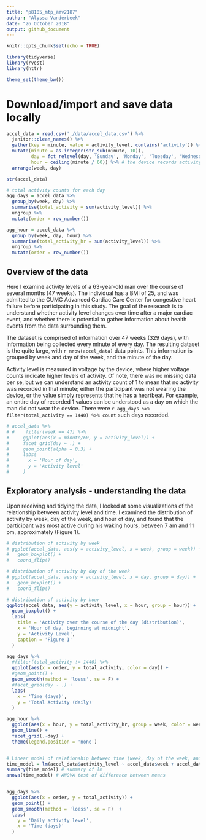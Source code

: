 ```yaml
---
title: "p8105_mtp_amv2187"
author: "Alyssa Vanderbeek"
date: "26 October 2018"
output: github_document
---
```


```r
knitr::opts_chunk$set(echo = TRUE)

library(tidyverse)
library(rvest)
library(httr)

theme_set(theme_bw())
```

# Download/import and save data locally
```r
accel_data = read.csv('./data/accel_data.csv') %>%
  janitor::clean_names() %>%
  gather(key = minute, value = activity_level, contains('activity')) %>%
  mutate(minute = as.integer(str_sub(minute, 10)),
         day = fct_relevel(day, 'Sunday', 'Monday', 'Tuesday', 'Wednesday', 'Thursday', 'Friday', 'Saturday'),
         hour = ceiling(minute / 60)) %>% # the device records activity units for every minute of the day, so we can break this up into hours of the day, starting at midnight
  arrange(week, day)

str(accel_data)

# total activity counts for each day
agg_days = accel_data %>%
  group_by(week, day) %>%
  summarise(total_activity = sum(activity_level)) %>%
  ungroup %>%
  mutate(order = row_number())

agg_hour = accel_data %>%
  group_by(week, day, hour) %>%
  summarise(total_activity_hr = sum(activity_level)) %>%
  ungroup %>%
  mutate(order = row_number())


```

## Overview of the data

Here I examine activity levels of a 63-year-old man over the course of several months (47 weeks). The individual has a BMI of 25, and was admitted to the CUMC Advanced Cardiac Care Center for congestive heart failure before participating in this study. The goal of the research is to understand whether activity level changes over time after a major cardiac event, and whether there is potential to gather information about health events from the data surrounding them.

The dataset is comprised of information over 47 weeks (329 days), with information being collected every minute of every day. The resulting dataset is the quite large, with `r nrow(accel_data)` data points. This information is grouped by week and day of the week, and the minute of the day. 

Activity level is measured in voltage by the device, where higher voltage counts indicate higher levels of activity. Of note, there was no missing data per se, but we can understand an activity count of 1 to mean that no activity was recorded in that minute; either the participant was not wearing the device, or the value simply represents that he has a heartbeat. For example, an entire day of recorded 1 values can be understood as a day on which the man did not wear the device. There were `r agg_days %>% filter(total_activity == 1440) %>% count` such days recorded. 


```r
# accel_data %>%
# #    filter(week == 47) %>%
#     ggplot(aes(x = minute/60, y = activity_level)) +
#     facet_grid(day ~ .) +
#     geom_point(alpha = 0.3) +
#     labs(
#       x = 'Hour of day',
#       y = 'Activity level'
#     )

```

## Exploratory analysis - understanding the data

Upon receiving and tidying the data, I looked at some visualizations of the relationship between activity level and time. I examined the distribution of activity by week, day of the week, and hour of day, and found that the participant was most active during his waking hours, between 7 am and 11 pm, approximately (Figure 1). 

```r
# distribution of activity by week
# ggplot(accel_data, aes(y = activity_level, x = week, group = week)) +
#   geom_boxplot() +
#   coord_flip()

# distribution of activity by day of the week
# ggplot(accel_data, aes(y = activity_level, x = day, group = day)) +
#   geom_boxplot() +
#   coord_flip()

# distribution of activity by hour
ggplot(accel_data, aes(y = activity_level, x = hour, group = hour)) +
  geom_boxplot() +
  labs(
    title = 'Activity over the course of the day (distribution)',
    x = 'Hour of day, beginning at midnight',
    y = 'Activity Level',
    caption = 'Figure 1'
  )
```

```r
agg_days %>%
  #filter(total_activity != 1440) %>%
  ggplot(aes(x = order, y = total_activity, color = day)) +
  #geom_point() + 
  geom_smooth(method = 'loess', se = F) +
  #facet_grid(day ~ .) +
  labs(
    x = 'Time (days)',
    y = 'Total Activity (daily)'
  )

agg_hour %>%
  ggplot(aes(x = hour, y = total_activity_hr, group = week, color = week)) + 
  geom_line() +
  facet_grid(.~day) +
  theme(legend.position = 'none')


# Linear model of relationship between time (week, day of the week, and hour of day)
time_model = lm(accel_data$activity_level ~ accel_data$week + accel_data$day + accel_data$hour)
summary(time_model) # summary of lm
anova(time_model) # ANOVA test of difference between means


agg_days %>%
  ggplot(aes(x = order, y = total_activity)) +
  geom_point() + 
  geom_smooth(method = 'loess', se = F)  +
  labs(
    y = 'Daily activity level',
    x = 'Time (days)'
  )

```


